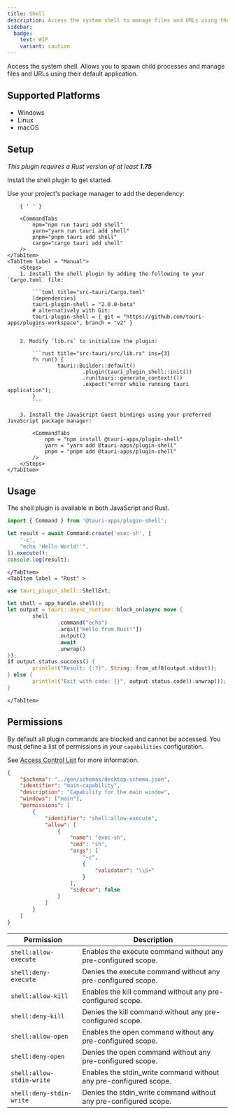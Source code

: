 ```yaml
---
title: Shell
description: Access the system shell to manage files and URLs using their default application and to spawn child processes.
sidebar:
  badge:
    text: WIP
    variant: caution
---
```



<PluginLinks plugin="shell" />

Access the system shell. Allows you to spawn child processes and manage files and URLs using their default application.

## Supported Platforms

- Windows
- Linux
- macOS

## Setup

_This plugin requires a Rust version of at least **1.75**_

Install the shell plugin to get started.

<Tabs>
	<TabItem label="Automatic" >
		Use your project's package manager to add the dependency:

    	{ ' ' }

    	<CommandTabs
    		npm="npm run tauri add shell"
    		yarn="yarn run tauri add shell"
    		pnpm="pnpm tauri add shell"
    		cargo="cargo tauri add shell"
    	/>
    </TabItem>
    <TabItem label = "Manual">
    	<Steps>
    	1. Install the shell plugin by adding the following to your `Cargo.toml` file:

    		```toml title="src-tauri/Cargo.toml"
    		[dependencies]
    		tauri-plugin-shell = "2.0.0-beta"
    		# alternatively with Git:
    		tauri-plugin-shell = { git = "https://github.com/tauri-apps/plugins-workspace", branch = "v2" }
    		```

    	2. Modify `lib.rs` to initialize the plugin:

    		```rust title="src-tauri/src/lib.rs" ins={3}
    		fn run() {
    				tauri::Builder::default()
    						.plugin(tauri_plugin_shell::init())
    						.run(tauri::generate_context!())
    						.expect("error while running tauri application");
    		}
    		```

    	3. Install the JavaScript Guest bindings using your preferred JavaScript package manager:

    		<CommandTabs
    			npm = "npm install @tauri-apps/plugin-shell"
    			yarn = "yarn add @tauri-apps/plugin-shell"
    			pnpm = "pnpm add @tauri-apps/plugin-shell"
    		/>
    	</Steps>
    </TabItem>

</Tabs>

## Usage

The shell plugin is available in both JavaScript and Rust.

<Tabs>
	<TabItem label="JavaScript" >

```js
import { Command } from '@tauri-apps/plugin-shell';

let result = await Command.create('exec-sh', [
	'-c',
	"echo 'Hello World!'",
]).execute();
console.log(result);
```

    </TabItem>
    <TabItem label = "Rust" >

```rust
use tauri_plugin_shell::ShellExt;

let shell = app_handle.shell();
let output = tauri::async_runtime::block_on(async move {
		shell
				.command("echo")
				.args(["Hello from Rust!"])
				.output()
				.await
				.unwrap()
});
if output.status.success() {
		println!("Result: {:?}", String::from_utf8(output.stdout));
} else {
		println!("Exit with code: {}", output.status.code().unwrap());
}
```

    </TabItem>

</Tabs>

## Permissions

By default all plugin commands are blocked and cannot be accessed. You must define a list of permissions in your `capabilities` configuration.

See [Access Control List](/references/acl) for more information.

```json title="src-tauri/capabilities/main.json" ins={6-23}
{
	"$schema": "../gen/schemas/desktop-schema.json",
	"identifier": "main-capability",
	"description": "Capability for the main window",
	"windows": ["main"],
	"permissions": [
		{
			"identifier": "shell:allow-execute",
			"allow": [
				{
					"name": "exec-sh",
					"cmd": "sh",
					"args": [
						"-c",
						{
							"validator": "\\S+"
						}
					],
					"sidecar": false
				}
			]
		}
	]
}
```

| Permission                | Description                                                       |
| ------------------------- | ----------------------------------------------------------------- |
| `shell:allow-execute`     | Enables the execute command without any pre-configured scope.     |
| `shell:deny-execute`      | Denies the execute command without any pre-configured scope.      |
| `shell:allow-kill`        | Enables the kill command without any pre-configured scope.        |
| `shell:deny-kill`         | Denies the kill command without any pre-configured scope.         |
| `shell:allow-open`        | Enables the open command without any pre-configured scope.        |
| `shell:deny-open`         | Denies the open command without any pre-configured scope.         |
| `shell:allow-stdin-write` | Enables the stdin_write command without any pre-configured scope. |
| `shell:deny-stdin-write`  | Denies the stdin_write command without any pre-configured scope.  |

